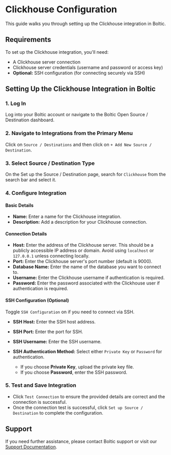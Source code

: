 # Clickhouse Configuration

This guide walks you through setting up the Clickhouse integration in Boltic.

## Requirements

To set up the Clickhouse integration, you'll need:

-   A Clickhouse server connection
-   Clickhouse server credentials (username and password or access key)
-   **Optional:** SSH configuration (for connecting securely via SSH)

## Setting Up the Clickhouse Integration in Boltic

### 1. Log In

Log into your Boltic account or navigate to the Boltic Open Source / Destination dashboard.

### 2. Navigate to Integrations from the Primary Menu

Click on `Source / Destinations` and then click on `+ Add New Source / Destination`.

### 3. Select Source / Destination Type

On the Set up the Source / Destination page, search for `Clickhouse` from the search bar and select it.

### 4. Configure Integration

#### **Basic Details**

-   **Name:** Enter a name for the Clickhouse integration.
-   **Description:** Add a description for your Clickhouse connection.

#### **Connection Details**

-   **Host:** Enter the address of the Clickhouse server. This should be a publicly accessible IP address or domain. Avoid using `localhost` or `127.0.0.1` unless connecting locally.
-   **Port:** Enter the Clickhouse server's port number (default is 9000).
-   **Database Name:** Enter the name of the database you want to connect to.
-   **Username:** Enter the Clickhouse username if authentication is required.
-   **Password:** Enter the password associated with the Clickhouse user if authentication is required.

#### **SSH Configuration (Optional)**

Toggle `SSH Configuration` on if you need to connect via SSH.

-   **SSH Host:** Enter the SSH host address.
-   **SSH Port:** Enter the port for SSH.
-   **SSH Username:** Enter the SSH username.
-   **SSH Authentication Method:** Select either `Private Key` or `Password` for authentication.

    -   If you choose **Private Key**, upload the private key file.
    -   If you choose **Password**, enter the SSH password.

### 5. Test and Save Integration

-   Click `Test Connection` to ensure the provided details are correct and the connection is successful.
-   Once the connection test is successful, click `Set up Source / Destination` to complete the configuration.

## Support

If you need further assistance, please contact Boltic support or visit our <a href="https://docs.boltic.io/" target="_blank" rel="noopener"><span>Support Documentation</span></a>.
